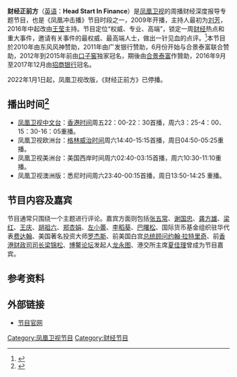 {{In-progress_tvshow|财经正前方}}
{{电视节目信息框
| 名称      = 财经正前方
| 英文名称  = Head Start In Finance
| 图片      = [[File:财经正前方.JPG|300px]]
| 图说      = 节目片头
| 类型      = [[财经|财经]]新闻评论节目
| 原创      = [[凤凰卫视|凤凰卫视]]
| 主持      = [[王莹_(主持人)|王莹]]
| 国家      = {{HK}}
| 语言      = [[普通话|普通话]]
| 字幕      =  [[繁体中文|繁体中文]]
| 标语      = 
| 集数      = 236（截至2014年7月11日）
| 每集长度  = 35分钟（含广告）
| 制作公司  = [[凤凰卫视|凤凰卫视]]
| 电视网    = [[凤凰卫视中文台|凤凰卫视中文台]]、欧洲台、美洲台及澳洲版 
| 图像制式  = [[SDTV|SDTV]]、[[HDTV|HDTV]]（2014年起高标清同步广播）
| 播出国家  = {{HK}}
| 开始      = 2009年
| 结束      = 2022年1月1日
| 前作      = 
| 相关节目 = 
| 官方网站  = http://phtv.ifeng.com/program/cjzqf/
}}
'''财经正前方'''（[[英语|英语]]：'''Head Start In Finance'''）是[[凤凰卫视|凤凰卫视]]的周播财经深度报导专题节目，也是《凤凰冲击播》节目时段之一，2009年开播，主持人最初为[[刘芳_(主持人)|刘芳]]，2016年中起改由[[王莹|王莹]]主持。节目定位“权威、专业、高端”，锁定一周[[财经|财经]]热点和重大事件，邀请有关事件的最权威、最高端人士，做出一针见血的点评。<ref>{{Cite web |url=http://v.ifeng.com/vlist/tv/cjzqf/all/0/1/detail.shtml |title=节目简介 |access-date=2014-07-14 |archive-date=2018-02-16 |archive-url=https://web.archive.org/web/20180216143847/http://v.ifeng.com/vlist/tv/cjzqf/all/0/1/detail.shtml |dead-url=no }}</ref>本节目於2010年由东风风神赞助，2011年由广发银行赞助，6月份开始与合景泰富联合赞助，2012年到2015年前由[[口子窖|口子窖]]独家冠名，期後由[[合景泰富|合景泰富]]作贊助，2016年9月至2017年12月由[[招商银行|招商银行]]冠名。

2022年1月1日起，凤凰卫视改版，《财经正前方》已停播。

==播出时间<ref>{{Cite web |url=http://phtv.ifeng.com/epg/ |title=节目单 |accessdate=2014-07-14 |archive-date=2013-07-14 |archive-url=https://web.archive.org/web/20130714052031/http://phtv.ifeng.com/epg/ |dead-url=no }}</ref>==
*[[凤凰卫视中文台|凤凰卫视中文台]]：[[香港时间|香港时间]]周五22：00-22：30首播，周六3：25-4：00、15：30-16：05重播。
*凤凰卫视欧洲台：[[格林威治时间|格林威治时间]]周六14:40-15:15首播，周日04:50-05:25重播。
*凤凰卫视美洲台：美国西岸时间周六02:40-03:15首播，周六10:30-11:10重播。
*凤凰卫视澳洲版：悉尼时间周六23:40-00:15首播，周日13:50-14:25 重播。

==节目内容及嘉宾==
节目通常只围绕一个主题进行评论。嘉宾方面则包括[[张五常|张五常]]、[[谢国忠|谢国忠]]、[[龚方雄|龚方雄]]、[[梁红|梁红]]、[[王庆|王庆]]、[[胡祖六|胡祖六]]、[[郑杏娟|郑杏娟]]、[[左小蕾|左小蕾]]、[[李稻葵|李稻葵]]、[[巴曙松|巴曙松]]、国际货币基金组织驻华代表[[费达翰|费达翰]]、美国著名投资大师[[罗杰斯|罗杰斯]]、前美国白宫[[总统顾问|总统顾问]][[约翰·拉特里奇|约翰·拉特里奇]]、前[[香港财政司司长|香港财政司司长]][[梁锦松|梁锦松]]、[[博鳌论坛|博鳌论坛]]发起人[[龙永图|龙永图]]、港交所主席[[夏佳理|夏佳理]]曾成为节目嘉宾。

==参考资料==
{{reflist}}

==外部链接==
*[http://phtv.ifeng.com/program/cjzqf/ 节目官网] {{Wayback|url=http://phtv.ifeng.com/program/cjzqf/ |date=20200508080104 }}

[[Category:凤凰卫视节目|Category:凤凰卫视节目]]
[[Category:财经节目|Category:财经节目]]